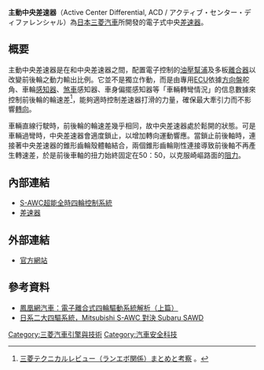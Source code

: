 '''主動中央差速器'''（{{en}}Active Center Differential, ACD / {{ja}}アクティブ・センター・ディファレンシャル）為[[日本|日本]][[三菱汽車|三菱汽車]]所開發的電子式中央[[差速器|差速器]]。

== 概要 ==
主動中央差速器是在{{link-en|分動箱|Transfer case}}和中央差速器之間，配置電子控制的[[油壓|油壓]][[泵|幫浦]]及多板[[離合器|離合器]]以改變前後輪之動力輸出比例。它並不是獨立作動，而是由專用[[发动机控制器|ECU]]依據[[方向盤|方向盤]]舵角、車輪[[传感器|感知器]]、[[煞車|煞車]]感知器、車身偏擺感知器等「車輛轉彎情況」的信息數據來控制前後輪的輪速差<ref>{{ja}}[https://enjoysportscar.com/evox/mitsubishi_technical_review/ 三菱テクニカルレビュー（ランエボ関係）まとめと考察] {{Wayback|url=https://enjoysportscar.com/evox/mitsubishi_technical_review/ |date=20181103210624 }}。</ref>，能夠適時控制差速器打滑的力量，確保最大牽引力而不影響[[四輪轉向|轉向]]。

車輛直線行駛時，前後輪的輪速差幾乎相同，故中央差速器處於鬆開的狀態。可是車輛過彎時，中央差速器會適度鎖止，以增加轉向運動響應。當鎖止前後軸時，連接著中央差速器的錐形齒輪殼體軸結合，兩個錐形齒輪剛性連接導致前後軸不再產生轉速差，於是前後車軸的扭力始終固定在50：50，以克服崎嶇路面的[[摩擦力|阻力]]。

== 內部連結 ==
* [[S-AWC超能全時四輪控制系統|S-AWC超能全時四輪控制系統]]
* [[差速器|差速器]]

== 外部連結 ==
* {{ja}}[https://www.mitsubishi-motors.com/jp/innovation/technology/SUVNewValue/sawc/index.html 官方網站]

== 參考資料 ==
* [https://auto.ifeng.com/buycar/testdrive/20100505/296824.shtml 鳳凰網汽車：電子離合式四輪驅動系統解析（上篇）] {{Wayback|url=https://auto.ifeng.com/buycar/testdrive/20100505/296824.shtml |date=20100602012656 }}
* [https://www.carstuff.com.tw/group-test/item/30966-mitsubishi-s-awc-subaru-sawd.html 日系二大四驅系統，Mitsubishi S-AWC 對決 Subaru SAWD] {{Wayback|url=https://www.carstuff.com.tw/group-test/item/30966-mitsubishi-s-awc-subaru-sawd.html |date=20200612080022 }}
{{reflist}}

[[Category:三菱汽車引擎與技術|Category:三菱汽車引擎與技術]]
[[Category:汽車安全科技|Category:汽車安全科技]]